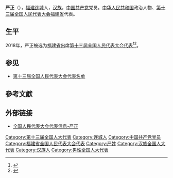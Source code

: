 {{Infobox person
|name=严正
|birth_date={{birth year and age|1961|11}}
|ancestor=[[福建|福建]][[连城|连城]]
|nationality={{PRC}}
|title=[[全国人大代表|全国人大代表]]
|ethnicity=[[汉族|汉族]]
|gender=男
|party={{cpc}}
|website=[http://210.82.31.1:8084/delegate/viewDelegate.action?dbid=131045 全国人大代表数据库]
}}
'''严正'''（{{bd|1961年|11月}}），[[福建|福建]][[连城|连城]]人，[[汉族|汉族]]，[[中国共产党|中国共产党]]党员。[[中华人民共和国|中华人民共和国]]政治人物、[[第十三届全国人民代表大会|第十三届全国人民代表大会]][[福建省|福建省]]代表{{refnest|{{Cite web|url=http://210.82.31.1:8084/delegate/viewDelegate.action?dbid=131045|title=全国人民代表大会代表信息-严正|accessdate=2020-03-16|work=中国人大网}}}}。

==生平==
2018年，严正被选为[[福建省|福建省]]出席[[第十三届全国人民代表大会|第十三届全国人民代表大会]][[第十三届全国人民代表大会代表|代表]]<ref>{{Cite web|title=中华人民共和国第十三届全国人民代表大会代表名单|url=http://www.gov.cn/xinwen/2018-02/24/content_5268538.htm|accessdate=2020-03-16|work=中国政府网|archive-date=2020-02-28|archive-url=https://web.archive.org/web/20200228133636/http://www.gov.cn/xinwen/2018-02/24/content_5268538.htm|dead-url=no}}</ref><ref>{{Cite web|title=（受权发布）中华人民共和国第十三届全国人民代表大会代表名单-中新网|url=http://www.chinanews.com/gn/2018/02-25/8453959.shtml|accessdate=2021-02-13|work=中新网|archive-date=2018-02-27|archive-url=https://web.archive.org/web/20180227031724/http://www.chinanews.com/gn/2018/02-25/8453959.shtml|dead-url=no}}</ref>。

==参见==
* [[第十三届全国人民代表大会代表名单|第十三届全国人民代表大会代表名单]]

==參考文獻==
{{reflist}}

==外部链接==
{{Portal|中国|政治}}
* [http://210.82.31.1:8084/delegate/viewDelegate.action?dbid=131045 全国人民代表大会代表信息-严正]

[[Category:第十三届全国人大代表|Category:第十三届全国人大代表]]
[[Category:连城人|Category:连城人]]
[[Category:中国共产党党员|Category:中国共产党党员]]
[[Category:福建省全国人民代表大会代表|Category:福建省全国人民代表大会代表]]
[[Category:严姓|Category:严姓]]
[[Category:汉族全国人大代表|Category:汉族全国人大代表]]
[[Category:汉族人|Category:汉族人]]
[[Category:男性全国人大代表|Category:男性全国人大代表]]


{{中国政治人物小作品}}